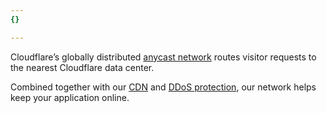 ```yaml
---
{}

---
```


Cloudflare’s globally distributed [anycast network](https://www.cloudflare.com/learning/cdn/glossary/anycast-network/) routes visitor requests to the nearest Cloudflare data center.

Combined together with our [CDN](https://www.cloudflare.com/learning/cdn/cdn-load-balance-reliability/) and [DDoS protection](https://www.cloudflare.com/learning/ddos/what-is-a-ddos-attack/), our network helps keep your application online.

